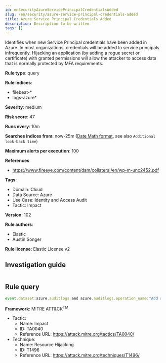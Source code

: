 ```yaml
---
id: enSecurityAzureServicePrincipalCredentialsAdded
slug: /en/security/azure-service-principal-credentials-added
title: Azure Service Principal Credentials Added
description: Description to be written
tags: []
---
```


<div id="azure-service-principal-credentials-added"></div>

Identifies when new Service Principal credentials have been added in Azure. In most organizations, credentials will be added to service principals infrequently. Hijacking an application (by adding a rogue secret or certificate) with granted permissions will allow the attacker to access data that is normally protected by MFA requirements.

**Rule type**: query

**Rule indices**: 

* filebeat-*
* logs-azure*

**Severity**: medium

**Risk score**: 47

**Runs every**: 10m

**Searches indices from**: now-25m ([Date Math format](((ref))/common-options.html#date-math), see also <DocLink id="enSecurityRulesUiCreate" section="set-the-rules-schedule">`Additional look-back time`</DocLink>)

**Maximum alerts per execution**: 100

**References**: 

* https://www.fireeye.com/content/dam/collateral/en/wp-m-unc2452.pdf

**Tags**: 

* Domain: Cloud
* Data Source: Azure
* Use Case: Identity and Access Audit
* Tactic: Impact

**Version**: 102

**Rule authors**: 

* Elastic
* Austin Songer

**Rule license**: Elastic License v2

## Investigation guide

```markdown

```

## Rule query

```js
event.dataset:azure.auditlogs and azure.auditlogs.operation_name:"Add service principal credentials" and event.outcome:(success or Success)

```

**Framework**: MITRE ATT&CK<sup>TM</sup>

* Tactic:
    * Name: Impact
    * ID: TA0040
    * Reference URL: https://attack.mitre.org/tactics/TA0040/
* Technique:
    * Name: Resource Hijacking
    * ID: T1496
    * Reference URL: https://attack.mitre.org/techniques/T1496/

